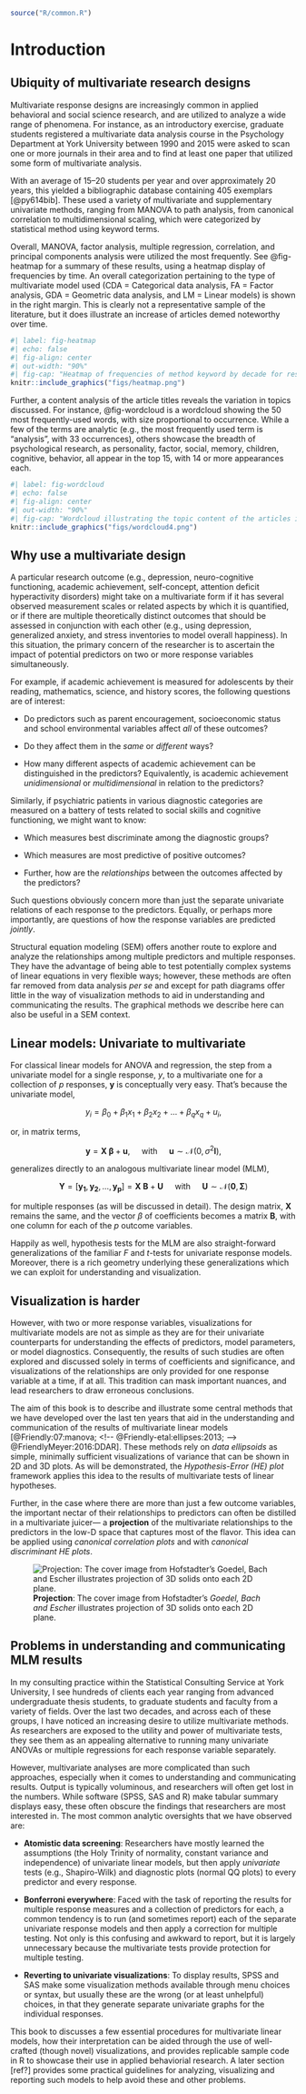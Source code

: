 ```r
source("R/common.R")
```

# Introduction {#sec-introduction}

## Ubiquity of multivariate research designs

Multivariate response designs are increasingly common in applied behavioral and social science research, and are utilized to analyze a wide range of phenomena. For instance, as an introductory exercise, graduate students registered a multivariate data analysis course in the Psychology Department at York University between 1990 and 2015 were asked to scan one or more journals in their area and to find at least one paper that utilized some form of multivariate analysis.

With an average of 15--20 students per year and over approximately 20 years, this yielded a bibliographic database containing 405 exemplars [@py614bib]. These used a variety of multivariate and supplementary univariate methods, ranging from MANOVA to path analysis, from canonical correlation to multidimensional scaling, which were categorized by statistical method using keyword terms.

Overall, MANOVA, factor analysis, multiple regression, correlation, and principal components analysis were utilized the most frequently. See @fig-heatmap for a summary of these results, using a heatmap display of frequencies by time. An overall categorization pertaining to the type of multivariate model used (CDA = Categorical data analysis, FA = Factor analysis, GDA = Geometric data analysis, and LM = Linear models) is shown in the right margin. This is clearly not a representative sample of the literature, but it does illustrate an increase of articles demed noteworthy over time.

<!-- ![Frequencies of method keyword by decade for research papers submitted by students in a graduate level multivariate data analysis course.](figs/heatmap.png){#fig-heatmap fig-alt="Frequencies of method keyword by decade for research papers submitted by students in a graduate level multivariate data analysis course." fig-align="center" out.width="70%"} -->

```r
#| label: fig-heatmap
#| echo: false
#| fig-align: center
#| out-width: "90%"
#| fig-cap: "Heatmap of frequencies of method keyword by decade for research papers submitted by students in a graduate level multivariate data analysis course."
knitr::include_graphics("figs/heatmap.png")
```

Further, a content analysis of the article titles reveals the variation in topics discussed. For instance, @fig-wordcloud is a wordcloud showing the 50 most frequently-used words, with size proportional to occurrence. While a few of the terms are analytic (e.g., the most frequently used term is "analysis", with 33 occurrences), others showcase the breadth of psychological research, as personality, factor, social, memory, children, cognitive, behavior, all appear in the top 15, with 14 or more appearances each.

```r
#| label: fig-wordcloud
#| echo: false
#| fig-align: center
#| out-width: "90%"
#| fig-cap: "Wordcloud illustrating the topic content of the articles in the bibliographic database, showing the 50 most frequently-used, with font size proportional to frequency."
knitr::include_graphics("figs/wordcloud4.png")
```

## Why use a multivariate design

A particular research outcome (e.g., depression, neuro-cognitive functioning, academic achievement, self-concept, attention deficit hyperactivity disorders) might take on a multivariate form if it has several observed measurement scales or related aspects by which it is quantified, or if there are multiple theoretically distinct outcomes that should be assessed in conjunction with each other (e.g., using depression, generalized anxiety, and stress inventories to model overall happiness). In this situation, the primary concern of the researcher is to ascertain the impact of potential predictors on two or more response variables simultaneously.

For example, if academic achievement is measured for adolescents by their reading, mathematics, science, and history scores, the following questions are of interest:

-   Do predictors such as parent encouragement, socioeconomic status and school environmental variables affect *all* of these outcomes?

-   Do they affect them in the *same* or *different* ways?

-   How many different aspects of academic achievement can be distinguished in the predictors? Equivalently, is academic achievement *unidimensional* or *multidimensional* in relation to the predictors?

Similarly, if psychiatric patients in various diagnostic categories are measured on a battery of tests related to social skills and cognitive functioning, we might want to know:

-   Which measures best discriminate among the diagnostic groups?

-   Which measures are most predictive of positive outcomes?

-   Further, how are the *relationships* between the outcomes affected by the predictors?

Such questions obviously concern more than just the separate univariate relations of each response to the predictors. Equally, or perhaps more importantly, are questions of how the response variables are predicted *jointly*.

::: callout-note
Structural equation modeling (SEM) offers another route to explore and analyze the relationships among multiple predictors and multiple responses. They have the advantage of being able to test potentially complex systems of linear equations in very flexible ways; however, these methods are often far removed from data analysis *per se* and except for path diagrams offer little in the way of visualization methods to aid in understanding and communicating the results. The graphical methods we describe here can also be useful in a SEM context.
:::

## Linear models: Univariate to multivariate

For classical linear models for ANOVA and regression, the step from a univariate model for a single response, $y$, to a multivariate one for a collection of $p$ responses, $\mathbf{y}$ is conceptually very easy. That's because the univariate model,

$$y_i = \beta_0 + \beta_1 x_1 + \beta_2 x_2 + \dots + \beta_q x_q + u_i , $$

or, in matrix terms,

$$\mathbf{y} = \mathbf{X} \; \mathbf{\beta} + \mathbf{u}, \quad\mbox{   with   }\quad \mathbf{u} \sim \mathcal{N} (0, \sigma^2 \mathbf{I}) ,$$

generalizes directly to an analogous multivariate linear model (MLM),

$$\mathbf{Y} = [\mathbf{y_1}, \mathbf{y_2}, \dots, \mathbf{y_p}] = \mathbf{X} \; \mathbf{B} + \mathbf{U} \quad\mbox{   with   }\quad \mathbf{U} \sim \mathcal{N} (\mathbf{0}, \mathbf{\Sigma})$$

for multiple responses (as will be discussed in detail). The design matrix, $\mathbf{X}$ remains the same, and the vector $\beta$ of coefficients becomes a matrix $\mathbf{B}$, with one column for each of the $p$ outcome variables.

Happily as well, hypothesis tests for the MLM are also straight-forward generalizations of the familiar $F$ and $t$-tests for univariate response models. Moreover, there is a rich geometry underlying these generalizations <!-- [@Friendly-etal:ellipses:2013]  --> which we can exploit for understanding and visualization.

## Visualization is harder

However, with two or more response variables, visualizations for multivariate models are not as simple as they are for their univariate counterparts for understanding the effects of predictors, model parameters, or model diagnostics. Consequently, the results of such studies are often explored and discussed solely in terms of coefficients and significance, and visualizations of the relationships are only provided for one response variable at a time, if at all. This tradition can mask important nuances, and lead researchers to draw erroneous conclusions.

The aim of this book is to describe and illustrate some central methods that we have developed over the last ten years that aid in the understanding and communication of the results of multivariate linear models [@Friendly:07:manova; <!-- @Friendly-etal:ellipses:2013;  --> @FriendlyMeyer:2016:DDAR]. These methods rely on *data ellipsoids* as simple, minimally sufficient visualizations of variance that can be shown in 2D and 3D plots. As will be demonstrated, the *Hypothesis-Error (HE) plot* framework applies this idea to the results of multivariate tests of linear hypotheses.

Further, in the case where there are more than just a few outcome variables, the important nectar of their relationships to predictors can often be distilled in a multivariate juicer--- a **projection** of the multivariate relationships to the predictors in the low-D space that captures most of the flavor. This idea can be applied using *canonical correlation plots* and with *canonical discriminant HE plots*.

::: column-margin
![**Projection**: The cover image from Hofstadter's *Goedel, Bach and Escher* illustrates projection of 3D solids onto each 2D plane.](figs/Cover-image-GBE.png)
:::

## Problems in understanding and communicating MLM results {#sec-problems}

In my consulting practice within the Statistical Consulting Service at York University, I see hundreds of clients each year ranging from advanced undergraduate thesis students, to graduate students and faculty from a variety of fields. Over the last two decades, and across each of these groups, I have noticed an increasing desire to utilize multivariate methods. As researchers are exposed to the utility and power of multivariate tests, they see them as an appealing alternative to running many univariate ANOVAs or multiple regressions for each response variable separately.

However, multivariate analyses are more complicated than such approaches, especially when it comes to understanding and communicating results. Output is typically voluminous, and researchers will often get lost in the numbers. While software (SPSS, SAS and R) make tabular summary displays easy, these often obscure the findings that researchers are most interested in. The most common analytic oversights that we have observed are:

-   **Atomistic data screening**: Researchers have mostly learned the assumptions (the Holy Trinity of normality, constant variance and independence) of univariate linear models, but then apply *univariate* tests (e.g., Shapiro-Wilk) and diagnostic plots (normal QQ plots) to every predictor and every response.

-   **Bonferroni everywhere**: Faced with the task of reporting the results for multiple response measures and a collection of predictors for each, a common tendency is to run (and sometimes report) each of the separate univariate response models and then apply a correction for multiple testing. Not only is this confusing and awkward to report, but it is largely unnecessary because the multivariate tests provide protection for multiple testing.

-   **Reverting to univariate visualizations**: To display results, SPSS and SAS make some visualization methods available through menu choices or syntax, but usually these are the wrong (or at least unhelpful) choices, in that they generate separate univariate graphs for the individual responses.

This book to discusses a few essential procedures for multivariate linear models, how their interpretation can be aided through the use of well-crafted (though novel) visualizations, and provides replicable sample code in R to showcase their use in applied behaviorial research. A later section \[ref?\] provides some practical guidelines for analyzing, visualizing and reporting such models to help avoid these and other problems.
